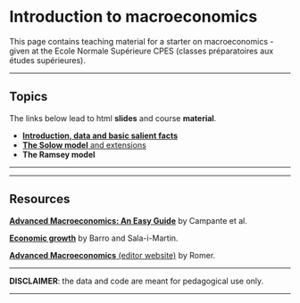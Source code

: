 <br/>  


Introduction to macroeconomics
================
This page contains teaching material for a starter on macroeconomics - given at the Ecole Normale Supérieure CPES (classes préparatoires aux études supérieures). 

------------------------------------------------------------------------


Topics
----

The links below lead to html **slides** and course **material**.


- <a href="files/S4_MLE.nb.html" target="_blank">**Introduction, data and basic salient facts**</a>   
- <a href="files/S4_MLE.nb.html" target="_blank">**The Solow model** and extensions</a>    
- **The Ramsey model**

---------


-----

Resources
----

<a href="https://press.lse.ac.uk/site/books/m/10.31389/lsepress.ame/" target="_blank">**Advanced Macroeconomics: An Easy Guide**</a> by Campante et al.

<a href="http://piketty.pse.ens.fr/files/BarroSalaIMartin2004.pdf" target="_blank">**Economic growth**</a> by Barro and Sala-ì-Martin.

<a href="https://www.mheducation.com/highered/product/advanced-macroeconomics-romer/M9781260185218.html" target="_blank">**Advanced Macroeconomics** (editor website)</a> by Romer.




------------------------------------------------------------------------

**DISCLAIMER**: the data and code are meant for pedagogical use only. 

------------------------------------------------------------------------

